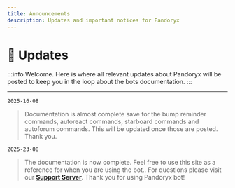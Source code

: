 ```yaml
---
title: Announcements
description: Updates and important notices for Pandoryx
---
```


# 🔔 Updates

:::info
Welcome. Here is where all relevant updates about Pandoryx will be posted to keep you in the loop about the bots documentation.
:::

<hr className="md-divider-gradient" />

`2025-16-08`
> Documentation is almost complete save for the bump reminder commands, autoreact commands, starboard commands and autoforum commands. This will be updated once those are posted. Thank you.

`2025-23-08`
> The documentation is now complete. Feel free to use this site as a reference for when you are using the bot.. For questions please visit our [**Support Server**](https://discord.gg/jS5eTjhK7R). Thank you for using Pandoryx bot!